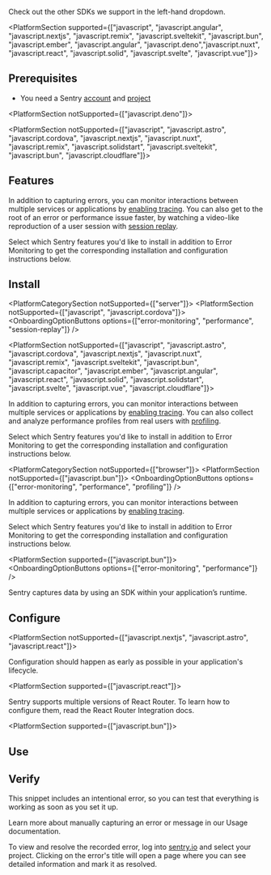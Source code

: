 <PlatformContent includePath="getting-started-primer" />

<PlatformSection noGuides>

<Alert level="info" title="Using a framework?">

Check out the other SDKs we support in the left-hand dropdown.

</Alert>

<PlatformContent includePath="getting-started-primer" />

</PlatformSection>

<PlatformSection supported={["javascript", "javascript.angular", "javascript.nextjs", "javascript.remix", "javascript.sveltekit", "javascript.bun", "javascript.ember", "javascript.angular", "javascript.deno","javascript.nuxt", "javascript.react", "javascript.solid", "javascript.svelte", "javascript.vue"]}>

## Prerequisites

* You need a Sentry [account](https://sentry.io/signup/) and [project](/product/projects/)

</PlatformSection>

<PlatformSection notSupported={["javascript.deno"]}>

<PlatformSection notSupported={["javascript", "javascript.astro", "javascript.cordova", "javascript.nextjs", "javascript.nuxt", "javascript.remix", "javascript.solidstart", "javascript.sveltekit", "javascript.bun", "javascript.cloudflare"]}>

## Features

In addition to capturing errors, you can monitor interactions between multiple services or applications by [enabling tracing](/concepts/key-terms/tracing/). You can also get to the root of an error or performance issue faster, by watching a video-like reproduction of a user session with [session replay](/product/explore/session-replay/web/getting-started/).

Select which Sentry features you'd like to install in addition to Error Monitoring to get the corresponding installation and configuration instructions below.

</PlatformSection>

## Install

<PlatformCategorySection notSupported={["server"]}>
  <PlatformSection notSupported={["javascript", "javascript.cordova"]}>
    <OnboardingOptionButtons options={["error-monitoring", "performance", "session-replay"]} />
  </PlatformSection>
</PlatformCategorySection>

<PlatformSection notSupported={["javascript", "javascript.astro", "javascript.cordova", "javascript.nextjs", "javascript.nuxt", "javascript.remix", "javascript.sveltekit", "javascript.bun", "javascript.capacitor", "javascript.ember", "javascript.angular", "javascript.react", "javascript.solid", "javascript.solidstart", "javascript.svelte", "javascript.vue", "javascript.cloudflare"]}>

In addition to capturing errors, you can monitor interactions between multiple services or applications by [enabling tracing](/concepts/key-terms/tracing/). You can also collect and analyze performance profiles from real users with [profiling](/product/explore/profiling/).

Select which Sentry features you'd like to install in addition to Error Monitoring to get the corresponding installation and configuration instructions below.

</PlatformSection>

<PlatformCategorySection notSupported={["browser"]}>
  <PlatformSection notSupported={["javascript.bun"]}>
    <OnboardingOptionButtons
      options={["error-monitoring", "performance", "profiling"]}
    />
  </PlatformSection>

In addition to capturing errors, you can monitor interactions between multiple services or applications by [enabling tracing](/concepts/key-terms/tracing/).

Select which Sentry features you'd like to install in addition to Error Monitoring to get the corresponding installation and configuration instructions below.

  <PlatformSection supported={["javascript.bun"]}>
    <OnboardingOptionButtons options={["error-monitoring", "performance"]} />
  </PlatformSection>
</PlatformCategorySection>

Sentry captures data by using an SDK within your application’s runtime.

<PlatformContent includePath="getting-started-install" />

</PlatformSection>

## Configure

<PlatformSection notSupported={["javascript.nextjs", "javascript.astro", "javascript.react"]}>

Configuration should happen as early as possible in your application's lifecycle.

</PlatformSection>

<PlatformSection supported={["javascript.react"]}>

Sentry supports multiple versions of React Router. To learn how to configure them, read the <PlatformLink to="/configuration/integrations/react-router/">React Router Integration</PlatformLink> docs.

</PlatformSection>

<PlatformContent includePath="getting-started-config" />

<PlatformContent includePath="getting-started-sourcemaps" />

<PlatformSection supported={["javascript.bun"]}>

## Use

<PlatformContent includePath="getting-started-use" />

</PlatformSection>

## Verify

This snippet includes an intentional error, so you can test that everything is working as soon as you set it up.

<PlatformContent includePath="getting-started-verify" />

<Note>

Learn more about manually capturing an error or message in our <PlatformLink to="/usage/">Usage documentation</PlatformLink>.

</Note>

To view and resolve the recorded error, log into [sentry.io](https://sentry.io) and select your project. Clicking on the error's title will open a page where you can see detailed information and mark it as resolved.
